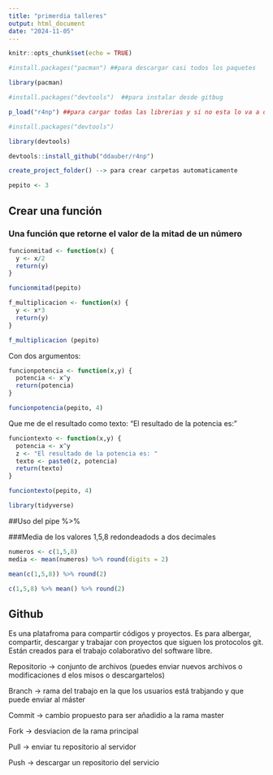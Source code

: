```yaml
---
title: "primerdia talleres"
output: html_document
date: "2024-11-05"
---
```


```r
knitr::opts_chunk$set(echo = TRUE)
```

```r

#install.packages("pacman") ##para descargar casi todos los paquetes 
```

```r

library(pacman)
```

```r
#install.packages("devtools")  ##para instalar desde gitbug
```

```r
p_load("r4np") ##para cargar todas las librerias y si no esta lo va a descargar, este paquete sirve para que el proyecto tenga estructura
```

```r
#install.packages("devtools")
```

```r
library(devtools)
```

```r
devtools::install_github("ddauber/r4np")
```

```r
create_project_folder() --> para crear carpetas automaticamente
```

```r
pepito <- 3
```


## Crear una función


### Una función que retorne el valor de la mitad de un número

```r
funcionmitad <- function(x) {
  y <- x/2
  return(y)
}
```



```r
funcionmitad(pepito)
```

```r
f_multiplicacion <- function(x) {
  y <- x*3
  return(y)
}   
```

```r
f_multiplicacion (pepito)
```
Con dos argumentos:
```r
funcionpotencia <- function(x,y) {
  potencia <- x^y
  return(potencia)
}
```

```r
funcionpotencia(pepito, 4)
```
Que me de el resultado como texto: "El resultado de la potencia es:"

```r
funciontexto <- function(x,y) {
  potencia <- x^y
  z <- "El resultado de la potencia es: "
  texto <- paste0(z, potencia)
  return(texto)
}
```

```r
funciontexto(pepito, 4)
```

```r
library(tidyverse)
```


##Uso del pipe %>%

###Media de los valores 1,5,8 redondeadods a dos decimales

```r
numeros <- c(1,5,8)
media <- mean(numeros) %>% round(digits = 2)

```

```r
mean(c(1,5,8)) %>% round(2)
```

```r
c(1,5,8) %>% mean() %>% round(2)
```

## Github
Es una platafroma para compartir códigos y proyectos. Es para albergar, compartir, descargar y trabajar con proyectos que siguen los protocolos git. Están creados para el trabajo colaborativo del software libre. 

Repositorio -> conjunto de archivos (puedes enviar nuevos archivos o modificaciones d elos misos o descargartelos)

Branch -> rama del trabajo en la que los usuarios está trabjando y que puede enviar al máster

Commit -> cambio propuesto para ser añadidio a la rama master

Fork -> desviacion de la rama principal

Pull -> enviar tu repositorio al servidor

Push -> descargar un repositorio del servicio



